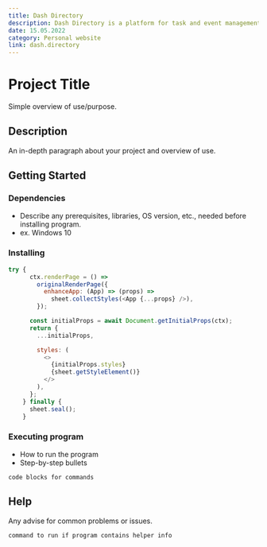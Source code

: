 ```yaml
---
title: Dash Directory
description: Dash Directory is a platform for task and event management, as well as bookmark organization. With its intuitive UI, it simplifies self-management and enhances productivity. Dash Directory empowers users to stay organized and focused on their goals. In development mode.
date: 15.05.2022
category: Personal website
link: dash.directory
---
```


# Project Title

Simple overview of use/purpose.

## Description

An in-depth paragraph about your project and overview of use.

## Getting Started

### Dependencies

* Describe any prerequisites, libraries, OS version, etc., needed before installing program.
* ex. Windows 10

### Installing

```js
try {
      ctx.renderPage = () =>
        originalRenderPage({
          enhanceApp: (App) => (props) =>
            sheet.collectStyles(<App {...props} />),
        });

      const initialProps = await Document.getInitialProps(ctx);
      return {
        ...initialProps,

        styles: (
          <>
            {initialProps.styles}
            {sheet.getStyleElement()}
          </>
        ),
      };
    } finally {
      sheet.seal();
    }

```

### Executing program

* How to run the program
* Step-by-step bullets
```
code blocks for commands
```

## Help

Any advise for common problems or issues.
```
command to run if program contains helper info
```